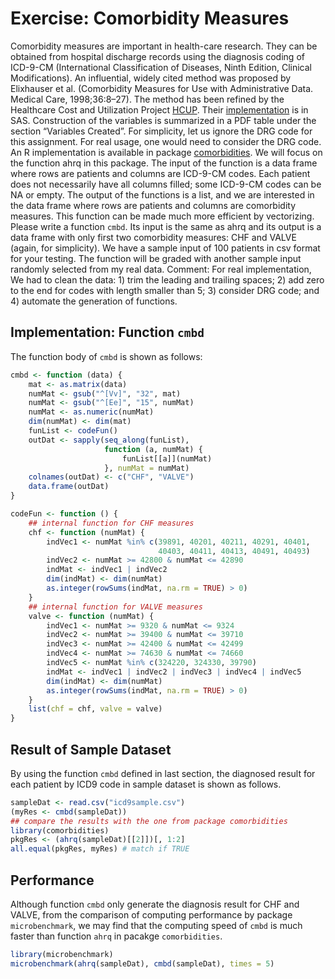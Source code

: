 # Exercise: Comorbidity Measures

Comorbidity measures are important in health-care research. They can be obtained
from hospital discharge records using the diagnosis coding of ICD-9-CM
(International Classification of Diseases, Ninth Edition, Clinical Modifications).
An influential, widely cited method was proposed by Elixhauser et
al. (Comorbidity Measures for Use with Administrative Data. Medical Care,
1998;36:8–27). The method has been refined by the Healthcare Cost and
Utilization Project [HCUP](http://www.hcup-us.ahrq.gov/overview.jsp).
Their [implementation
](http://www.hcup-us.ahrq.gov/toolssoftware/comorbidity/comorbidity.jsp)
is in SAS. Construction of the variables is summarized in a PDF table under the
section "Variables Created". For simplicity, let us ignore the DRG code for this
assignment. For real usage, one would need to consider the DRG code.  An R
implementation is available in package
[comorbidities](cran.r-project.org/package=comorbidities).
We will focus on the function ahrq in this package. The input of the function is
a data frame where rows are patients and columns are ICD-9-CM codes. Each
patient does not necessarily have all columns filled; some ICD-9-CM codes can be
NA or empty. The output of the functions is a list, and we are interested in the
data frame where rows are patients and columns are comorbidity measures. This
function can be made much more efficient by vectorizing.  Please write a
function `cmbd`. Its input is the same as ahrq and its output is a data frame with
only first two comorbidity measures: CHF and VALVE (again, for simplicity). We
have a sample input of 100 patients in csv format for your testing. The function
will be graded with another sample input randomly selected from my real data.
Comment: For real implementation, We had to clean the data: 1) trim the leading
and trailing spaces; 2) add zero to the end for codes with length smaller than
5; 3) consider DRG code; and 4) automate the generation of functions.


## Implementation: Function `cmbd`

The function body of `cmbd` is shown as follows:

```r
cmbd <- function (data) {
    mat <- as.matrix(data)
    numMat <- gsub("^[Vv]", "32", mat)
    numMat <- gsub("^[Ee]", "15", numMat)
    numMat <- as.numeric(numMat)
    dim(numMat) <- dim(mat)
    funList <- codeFun()
    outDat <- sapply(seq_along(funList),
                     function (a, numMat) {
                         funList[[a]](numMat)
                     }, numMat = numMat)
    colnames(outDat) <- c("CHF", "VALVE")
    data.frame(outDat)
}

codeFun <- function () {
    ## internal function for CHF measures
    chf <- function (numMat) {
        indVec1 <- numMat %in% c(39891, 40201, 40211, 40291, 40401,
                                 40403, 40411, 40413, 40491, 40493)
        indVec2 <- numMat >= 42800 & numMat <= 42890
        indMat <- indVec1 | indVec2
        dim(indMat) <- dim(numMat)
        as.integer(rowSums(indMat, na.rm = TRUE) > 0)
    }
    ## internal function for VALVE measures
    valve <- function (numMat) {
        indVec1 <- numMat >= 9320 & numMat <= 9324
        indVec2 <- numMat >= 39400 & numMat <= 39710
        indVec3 <- numMat >= 42400 & numMat <= 42499
        indVec4 <- numMat >= 74630 & numMat <= 74660
        indVec5 <- numMat %in% c(324220, 324330, 39790)
        indMat <- indVec1 | indVec2 | indVec3 | indVec4 | indVec5
        dim(indMat) <- dim(numMat)
        as.integer(rowSums(indMat, na.rm = TRUE) > 0)
    }
    list(chf = chf, valve = valve)
}
```


## Result of Sample Dataset

By using the function `cmbd` defined in last section, the diagnosed result
for each patient by ICD9 code in sample dataset is shown as follows.

```r
sampleDat <- read.csv("icd9sample.csv")
(myRes <- cmbd(sampleDat))
## compare the results with the one from package comorbidities
library(comorbidities)
pkgRes <- (ahrq(sampleDat)[[2]])[, 1:2]
all.equal(pkgRes, myRes) # match if TRUE
```


## Performance

Although function `cmbd` only generate the diagnosis result for CHF and VALVE,
from the comparison of computing performance by package `microbenchmark`, we
may find that the computing speed of `cmbd` is much faster than
function `ahrq` in pacakge `comorbidities`.


```r
library(microbenchmark)
microbenchmark(ahrq(sampleDat), cmbd(sampleDat), times = 5)
```
